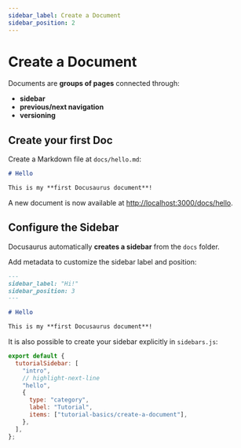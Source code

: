 ```yaml
---
sidebar_label: Create a Document
sidebar_position: 2
---
```


# Create a Document

Documents are **groups of pages** connected through:

- **sidebar**
- **previous/next navigation**
- **versioning**

## Create your first Doc

Create a Markdown file at `docs/hello.md`:

```md title="docs/hello.md"
# Hello

This is my **first Docusaurus document**!
```

A new document is now available at [http://localhost:3000/docs/hello](http://localhost:3000/docs/hello).

## Configure the Sidebar

Docusaurus automatically **creates a sidebar** from the `docs` folder.

Add metadata to customize the sidebar label and position:

```md title="docs/hello.md" {1-4}
---
sidebar_label: "Hi!"
sidebar_position: 3
---

# Hello

This is my **first Docusaurus document**!
```

It is also possible to create your sidebar explicitly in `sidebars.js`:

```js title="sidebars.js"
export default {
  tutorialSidebar: [
    "intro",
    // highlight-next-line
    "hello",
    {
      type: "category",
      label: "Tutorial",
      items: ["tutorial-basics/create-a-document"],
    },
  ],
};
```
